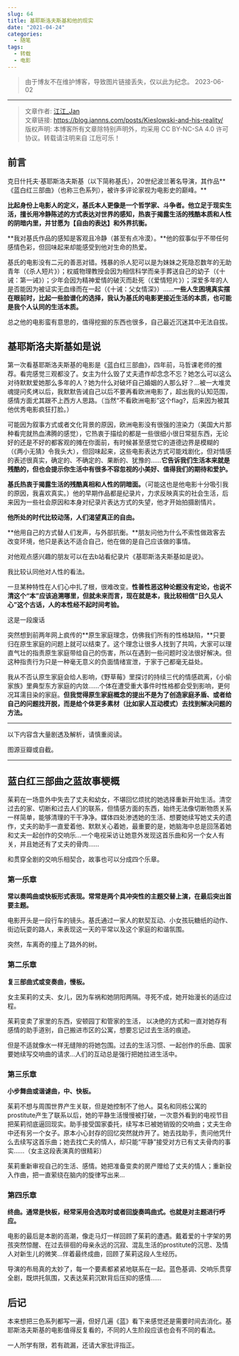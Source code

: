 ```yaml
---
slug: 64
title: 基耶斯洛夫斯基和他的现实
date: "2021-04-24"
categories: 
  - 随笔
tags: 
  - 转载
  - 电影
---
```



> 由于博友不在维护博客，导致图片链接丢失，仅以此为纪念。
> 2023-06-02

---

>文章作者: [江江_Jan](https://www.jannns.com)  
>文章链接: https://blog.jannns.com/posts/Kieslowski-and-his-reality/  
>版权声明: 本博客所有文章除特别声明外，均采用 CC BY-NC-SA 4.0 许可协议。转载请注明来自 江卮可乐！

## 前言

克日什托夫·基耶斯洛夫斯基（以下简称基氏），20世纪波兰著名导演，其作品**《蓝白红三部曲》（也称三色系列），被许多评论家视为电影史的巅峰。**

**比起身份上电影人的定义，基氏本人更像是一个哲学家、斗争者。他立足于现实生活，擅长用冷静陈述的方式表达对世界的感知，热衷于揭露生活的残酷本质和人性的阴暗内里，并甘愿为【自由的表达】和外界抗衡。**

**我对基氏作品的感知是客观且冷静（甚至有点冷漠）。**他的叙事似乎不带任何感情色彩，但回味起来却能感受到他对生命的热爱。

基氏的电影没有二元的善恶对错。残暴的杀人犯可以是为妹妹之死隐忍数年的无助青年（《杀人短片》）；权威物理教授会因为相信科学而亲手葬送自己的幼子（《十诫：第一诫》）；少年会因为精神爱情的破灭而赴死（《爱情短片》）；深爱多年的人是否能因为被证实无血缘而在一起（《十诫：父女情深》）……**一些人生困境真实摆在眼前时，比起一些脸谱化的选择，我认为基氏的电影更接近生活的本质，也可能是我个人认同的生活本质。**

总之他的电影蛮有意思的，值得挖掘的东西也很多，自己最近沉迷其中无法自拔。

## 基耶斯洛夫斯基如是说

第一次看基耶斯洛夫斯基的电影是《蓝白红三部曲》，四年前，马哲课老师的推荐。看完感觉三观都没了。女主为什么毁了丈夫遗作却念念不忘？她怎么可以这么对待默默爱她那么多年的人？她为什么对破坏自己婚姻的人那么好？…被一大堆灵魂提问炙烤以后，我默默告诫自己以后不要再看欧洲电影了，超出我的认知范围，感情方面尤其跟不上西方人思路。（当然“不看欧洲电影”这个flag?，后来因为被其他优秀电影疯狂打脸。）

可能因为叙事方式或者文化背景的原因，欧洲电影没有很强的渲染力（美国大片那种看完就热血沸腾的感觉），它热衷于描绘的都是一些很细小很日常挺东西，无论好的还是不好的都客观的摊在你面前，有时候甚至感觉它的道德边界是模糊的（《两小无猜》令我头大），但回味起来，这些电影表达方式可能戏剧化，但对情感的表述很真实，确定的、不确定的、果断的、犹豫的……**它告诉我们生活本来就是残酷的，但也会提示你生活中有很多不容忽视的小美好、值得我们的期待和爱护。**


**基氏热衷于揭露生活的残酷真相和人性的阴暗面。**（可能这也是他电影十分吸引我的原因，我喜欢真实。）他的早期作品都是纪录片，力求反映真实的社会生活，后来因为一些社会原因和本身对纪录片表达方式的失望，他才开始拍摄剧情片。

**他所处的时代比较动荡，人们渴望真正的自由。**

**他用自己的方式替人们发声，与外部抗衡。**朋友问他为什么不索性做政客去改变环境，他只是表达不适合自己，他在做的是自己应该做的事情。

对他观点感兴趣的朋友可以在去b站看纪录片《基耶斯洛夫斯基如是说》。

我比较认同他对人性的看法。

一旦某种特性在人们心中扎了根，很难改变。**性善性恶这种论题没有定论，也说不清这个“本”应该追溯哪里，但就未来而言，现在就是本，我比较相信“日久见人心”这个古话，人的本性经不起时间考验。**

这是一段废话

突然想到前两年网上疯传的**原生家庭理念，仿佛我们所有的性格缺陷，**只要归在原生家庭的问题上就可以结束了。这个理念让很多人找到了共鸣，大家可以理直气壮的指责原生家庭带给自己的伤害，所以在遇到一些问题时没法很好解决。但这种指责行为只是一种毫无意义的负面情绪宣泄，于家于己都毫无益处。

我从不否认原生家庭会给人影响，《野草莓》里探讨的持续三代的情感疏离，《小偷家族》里典型东方家庭的内敛……个体在遭受重大事件时性格都会受到影响，更何况耳濡目染的家庭。**但我觉得原生家庭概念的提出不是为了创造家庭矛盾、或者给自己的问题找开脱，而是给个体更多素材（比如家人互动模式）去找到解决问题的方法。**

---

以下内容含大量剧透及解析，请慎重阅读。

图源豆瓣或自截。

---

## 蓝白红三部曲之蓝故事梗概

茱莉在一场意外中失去了丈夫和幼女，不堪回忆烦扰的她选择重新开始生活。清空过去的家、切断和过去人们的联系，但情感方面的东西，始终无法像切断物质关系一样简单，能够清理的干干净净。媒体四处渗透她的生活、想要她续写她丈夫的遗作，丈夫的助手一直爱着他、默默关心着她，最重要的是，她脑海中总是回荡着她和丈夫一起创作的交响乐…一个电视采访让她意外发现这首乐曲和另一个女人有关，并且她还有了丈夫的骨肉……

和贯穿全剧的交响乐相契合，故事也可以分成四个乐章。

### 第一乐章

**常以奏鸣曲或快板形式表现。常常是两个具冲突性的主题交替上演，在最后突出首要主题。**

电影开头是一段行车的镜头。基氏通过一家人的默契互动、小女孩玩糖纸的动作、街边玩耍的路人，来表现这一天的平常以及这个家庭的和谐氛围。


突然，车离奇的撞上了路外的树。

### 第二乐章

**复三部曲式或变奏曲，慢板。**

女主茱莉的丈夫、女儿，因为车祸和她阴阳两隔。寻死不成，她开始漫长的适应过程。

茱莉变卖了家里的东西，安顿园丁和管家的生活， 以决绝的方式和一直对她存有感情的助手道别，自己搬进市区的公寓，想要忘记过去生活的痕迹。


但是不适就像水一样无缝隙的将她包围。过去的生活习惯、一起创作的乐曲、国家要她续写交响曲的请求…人们的互动总是强行把她拉进生活中。


### 第三乐章

**小步舞曲或谐谑曲，中、快板。**


茱莉不想与周围世界产生关联，但是她控制不了他人。莫名和同栋公寓的prostitute产生了联系以后，她的平静生活慢慢被打破，一次意外看到的电视节目把茱莉彻底逼回现实。助手接受国家委托，续写本已被她销毁的交响曲；丈夫生命中还有另一个女子。原本小心封存的回忆突然就炸开了。她去找助手，责问他凭什么去续写这首乐曲；她去找亡夫的情人，却只能“平静”接受对方已有丈夫骨肉的事实……（女主这段表演真的很精彩）

茱莉重新审视自己的生活、感情。她把准备变卖的房产赠给了丈夫的情人；重新投入作曲，把一直萦绕在脑内的旋律写出来…

### 第四乐章

**终曲。通常是快板，经常采用会选取时或者回旋奏鸣曲式。也就是对主题进行呼应。**

电影的最后是本剧的高潮，像走马灯一样回顾了茱莉的遭遇。戴着爱的十字架的男孩突然惊醒、在过去徘徊的母亲永远的沉寂、混乱生活的prostitute的沉思、及情人对新生儿的微笑…伴着最终成曲，回顾了茱莉这段人生经历。


导演的布局真的太妙了，每一个要素都紧紧地联系在一起。蓝色基调、交响乐贯穿全剧，既烘托氛围，又表达茱莉沉默背后压抑的感情……

## 后记

本来想把三色系列都写一遍，但好几遍《蓝》看下来感觉还是需要时间去消化。基耶斯洛夫斯基的电影值得反复看的，不同的人生阶段应该也会有不同的看法。

一人所学有限，若有疏漏，还请大家批评指正。